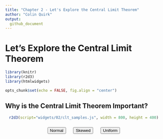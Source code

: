 ```yaml
---
title: "Chapter 2 - Let's Explore the Central Limit Theorem"
author: "Colin Quirk"
output:
  github_document
---
```


# Let's Explore the Central Limit Theorem

```r
library(knitr)
library(r2d3)
library(htmlwidgets)

opts_chunk$set(echo = FALSE, fig.align = "center")
```

## Why is the Central Limit Theorem Important?

<center>
```r
r2d3(script="widgets/02/clt_samples.js", width = 800, height = 400)
```

<form>
  <button id='normalDistButton' style='margin: 10px'>Normal</button>
  <button id='skewDistButton' style='margin: 10px'>Skewed</button>
  <button id='unifDistButton' style='margin: 10px'>Uniform</button>
</form>

</center>

